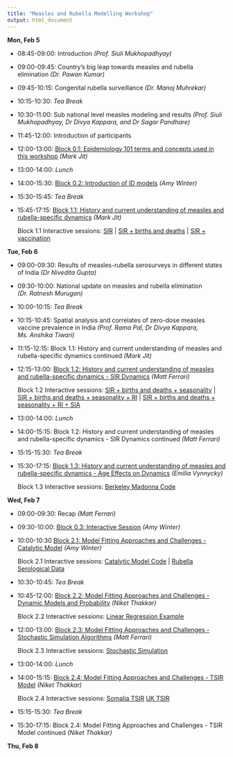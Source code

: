 ```yaml
---
title: "Measles and Rubella Modelling Workshop"
output: html_document
---
```



**Mon, Feb 5**

* 08:45-09:00: Introduction _(Prof. Siuli Mukhopadhyay)_
* 09:00-09:45: Country's big leap towards measles and rubella elimination _(Dr. Pawan Kumar)_
* 09:45-10:15: Congenital rubella surveillance _(Dr. Manoj Muhrekar)_
* 10:15-10:30: *Tea Break*
* 10:30-11:00: Sub national level measles modeling and results _(Prof. Siuli Mukhopadhyay, Dr Divya Kappara, and Dr Sagar Pandhare)_
* 11:45-12:00: Introduction of participants
* 12:00-13:00: [Block 0.1: Epidemiology 101 terms and concepts used in this workshop](workshop_materials/block0.1_epi101.pdf) _(Mark Jit)_
* 13:00-14:00: *Lunch*
* 14:00-15:30: [Block 0.2: Introduction of ID models](workshop_materials/block0.2_introID.pdf) _(Amy Winter)_
* 15:30-15:45: *Tea Break*
* 15:45-17:15: [Block 1.1: History and current understanding of measles and rubella-specific dynamics](workshop_materials/block1.1_mark.pdf) _(Mark Jit)_

    Block 1.1 Interactive sessions:
    [SIR](workshop_materials/SIRModel 1base.r) | [SIR + births and deaths](workshop_materials/SIRModel 2birthsdeaths.r) | [SIR + vaccination](workshop_materials/SIRModel 3birthsdeaths vaccine.r)



**Tue, Feb 6**

* 09:00-09:30: Results of measles-rubella serosurveys in different states of India _(Dr Nivedita Gupta)_
* 09:30-10:00: National update on measles and rubella elimination _(Dr. Ratnesh Murugan)_
* 10:00-10:15: *Tea Break*
* 10:15-10:45: Spatial analysis and correlates of zero-dose measles vaccine prevalence in India _(Prof. Rama Pal, Dr Divya Kappara, Ms. Anshika Tiwari)_
* 11:15-12:15: Block 1.1: History and current understanding of measles and rubella-specific dynamics continued _(Mark Jit)_
* 12:15-13:00: [Block 1.2: History and current understanding of measles and rubella-specific dynamics - SIR Dynamics](workshop_materials/block1.2_matt.pdf) _(Matt Ferrari)_

    Block 1.2 Interactive sessions:
    [SIR + births and deaths + seasonality](workshop_materials/SIRModel 2birthsdeaths_seasonality.r) | [SIR + births and deaths + seasonality + RI](workshop_materials/SIRModel 2birthsdeaths_seasonality_vaccination.r) | [SIR + births and deaths + seasonality + RI + SIA](workshop_materials/SIRModel 2birthsdeaths_seasonality_vaccination_SIA.r)
* 13:00-14:00: *Lunch*
* 14:00-15:15: Block 1.2: History and current understanding of measles and rubella-specific dynamics - SIR Dynamics continued _(Matt Ferrari)_
* 15:15-15:30: *Tea Break*
* 15:30-17:15: [Block 1.3: History and current understanding of measles and rubella-specific dynamics - Age Effects on Dynamics](workshop_materials/block1.3_emilia.pdf) _(Emilia Vynnycky)_

    Block 1.3 Interactive sessions:
    [Berkeley Madonna Code](workshop_materials/block1.3_code.zip)



**Wed, Feb 7**

* 09:00-09:30: Recap _(Matt Ferrari)_
* 09:30-10:00: [Block 0.3: Interactive Session](workshop_materials/block0.3_interactive.pdf) _(Amy Winter)_
* 10:00-10:30  [Block 2.1: Model Fitting Approaches and Challenges - Catalytic Model](workshop_materials/block2.1_catalytic.pdf) _(Amy Winter)_

    Block 2.1 Interactive sessions:
    [Catalytic Model Code](workshop_materials/block2.1_catalytic_OLS.R) | [Rubella Serological Data](workshop_materials/rubella.sero.csv)

* 10:30-10:45: *Tea Break*
* 10:45-12:00: [Block 2.2: Model Fitting Approaches and Challenges - Dynamic Models and Probability](workshop_materials/block2.2_niket.pdf) _(Niket Thakkar)_

    Block 2.2 Interactive sessions:
    [Linear Regression Example](workshop_materials/block2.2_LinearRegressionExample.py) 
    
* 12:00-13:00: [Block 2.3: Model Fitting Approaches and Challenges - Stochastic Simulation Algorithms](workshop_materials/block2.3_stochastic.pdf) _(Matt Ferrari)_

    Block 2.3 Interactive sessions:
    [Stochastic Simulation](workshop_materials/block2.3_stochastic.R) 
    
* 13:00-14:00: *Lunch*
* 14:00-15:15: [Block 2.4: Model Fitting Approaches and Challenges - TSIR Model](workshop_materials/block2.4_tsir.pdf) _(Niket Thakkar)_

    Block 2.4 Interactive sessions:
    [Somalia TSIR](workshop_materials/SomaliaTSIR_example.zip) 
    [UK TSIR](workshop_materials/UKtsir_example.zip)
    
* 15:15-15:30: *Tea Break*
* 15:30-17:15: Block 2.4: Model Fitting Approaches and Challenges - TSIR Model continued _(Niket Thakkar)_


**Thu, Feb 8**

